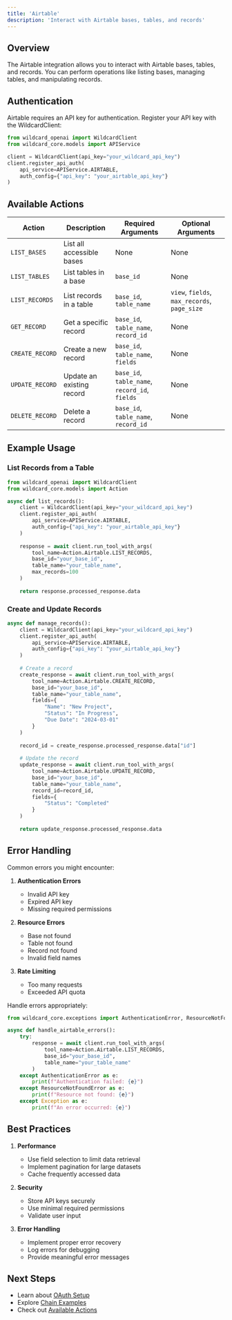 ```yaml
---
title: 'Airtable'
description: 'Interact with Airtable bases, tables, and records'
---
```


## Overview

The Airtable integration allows you to interact with Airtable bases, tables, and records. You can perform operations like listing bases, managing tables, and manipulating records.

## Authentication

Airtable requires an API key for authentication. Register your API key with the WildcardClient:

```python
from wildcard_openai import WildcardClient
from wildcard_core.models import APIService

client = WildcardClient(api_key="your_wildcard_api_key")
client.register_api_auth(
    api_service=APIService.AIRTABLE,
    auth_config={"api_key": "your_airtable_api_key"}
)
```

## Available Actions

| Action | Description | Required Arguments | Optional Arguments |
|--------|-------------|-------------------|-------------------|
| `LIST_BASES` | List all accessible bases | None | None |
| `LIST_TABLES` | List tables in a base | `base_id` | None |
| `LIST_RECORDS` | List records in a table | `base_id`, `table_name` | `view`, `fields`, `max_records`, `page_size` |
| `GET_RECORD` | Get a specific record | `base_id`, `table_name`, `record_id` | None |
| `CREATE_RECORD` | Create a new record | `base_id`, `table_name`, `fields` | None |
| `UPDATE_RECORD` | Update an existing record | `base_id`, `table_name`, `record_id`, `fields` | None |
| `DELETE_RECORD` | Delete a record | `base_id`, `table_name`, `record_id` | None |

## Example Usage

### List Records from a Table

```python
from wildcard_openai import WildcardClient
from wildcard_core.models import Action

async def list_records():
    client = WildcardClient(api_key="your_wildcard_api_key")
    client.register_api_auth(
        api_service=APIService.AIRTABLE,
        auth_config={"api_key": "your_airtable_api_key"}
    )
    
    response = await client.run_tool_with_args(
        tool_name=Action.Airtable.LIST_RECORDS,
        base_id="your_base_id",
        table_name="your_table_name",
        max_records=100
    )
    
    return response.processed_response.data
```

### Create and Update Records

```python
async def manage_records():
    client = WildcardClient(api_key="your_wildcard_api_key")
    client.register_api_auth(
        api_service=APIService.AIRTABLE,
        auth_config={"api_key": "your_airtable_api_key"}
    )
    
    # Create a record
    create_response = await client.run_tool_with_args(
        tool_name=Action.Airtable.CREATE_RECORD,
        base_id="your_base_id",
        table_name="your_table_name",
        fields={
            "Name": "New Project",
            "Status": "In Progress",
            "Due Date": "2024-03-01"
        }
    )
    
    record_id = create_response.processed_response.data["id"]
    
    # Update the record
    update_response = await client.run_tool_with_args(
        tool_name=Action.Airtable.UPDATE_RECORD,
        base_id="your_base_id",
        table_name="your_table_name",
        record_id=record_id,
        fields={
            "Status": "Completed"
        }
    )
    
    return update_response.processed_response.data
```

## Error Handling

Common errors you might encounter:

1. **Authentication Errors**
   - Invalid API key
   - Expired API key
   - Missing required permissions

2. **Resource Errors**
   - Base not found
   - Table not found
   - Record not found
   - Invalid field names

3. **Rate Limiting**
   - Too many requests
   - Exceeded API quota

Handle errors appropriately:

```python
from wildcard_core.exceptions import AuthenticationError, ResourceNotFoundError

async def handle_airtable_errors():
    try:
        response = await client.run_tool_with_args(
            tool_name=Action.Airtable.LIST_RECORDS,
            base_id="your_base_id",
            table_name="your_table_name"
        )
    except AuthenticationError as e:
        print(f"Authentication failed: {e}")
    except ResourceNotFoundError as e:
        print(f"Resource not found: {e}")
    except Exception as e:
        print(f"An error occurred: {e}")
```

## Best Practices

1. **Performance**
   - Use field selection to limit data retrieval
   - Implement pagination for large datasets
   - Cache frequently accessed data

2. **Security**
   - Store API keys securely
   - Use minimal required permissions
   - Validate user input

3. **Error Handling**
   - Implement proper error recovery
   - Log errors for debugging
   - Provide meaningful error messages

## Next Steps

- Learn about [OAuth Setup](/authentication/oauth-setup)
- Explore [Chain Examples](/chains/chain-examples)
- Check out [Available Actions](/tools/action-class) 